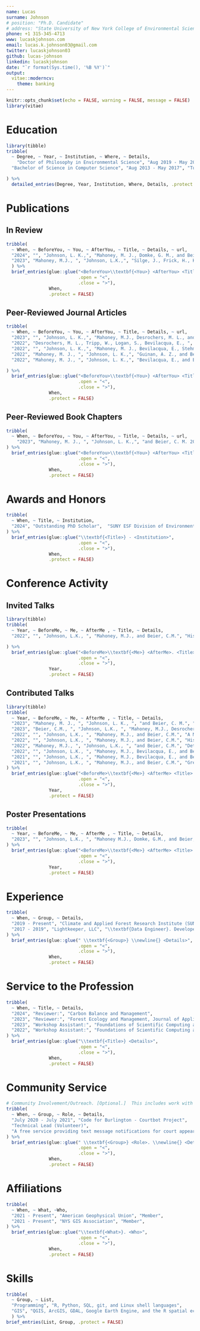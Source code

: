 ```yaml
---
name: Lucas
surname: Johnson
# position: "Ph.D. Candidate"
# address: "State University of New York College of Environmental Science and Forestry"
phone: +1 315-345-4713
www: lucaskjohnson.com
email: lucas.k.johnson03@gmail.com
twitter: lucaskjohnson03
github: lucas-johnson
linkedin: lucaskjohnson
date: "`r format(Sys.time(), '%B %Y')`"
output:
  vitae::moderncv:
    theme: banking
---
```


```r
knitr::opts_chunk$set(echo = FALSE, warning = FALSE, message = FALSE)
library(vitae)
```

# Education

```r
library(tibble)
tribble(
  ~ Degree, ~ Year, ~ Institution, ~ Where, ~ Details,
    "Doctor of Philosophy in Environmental Science", "Aug 2019 - May 2024", "State University College of Environmental Science and Forestry", "Syracuse, New York", "Dissertation: \\textit{Mapping forest aboveground biomass stocks and changes to facilitate natural climate solutions in New York State}",
  "Bachelor of Science in Computer Science", "Aug 2013 - May 2017", "Tufts University", "Boston, Massachusetts", NA

) %>% 
  detailed_entries(Degree, Year, Institution, Where, Details, .protect = FALSE)
```

# Publications

## In Review

```r
tribble(
  ~ When, ~ BeforeYou, ~ You, ~ AfterYou, ~ Title, ~ Details, ~ url,
  "2024", "", "Johnson, L. K.,", "Mahoney, M. J., Domke, G. M., and Beier, C. M.", "New allometric models for the USA create a step-change in forest carbon estimation, modeling, and mapping.", "In review at Remote Sensing of Environment", "https://doi.org/10.48550/arXiv.2405.04507",
  "2023", "Mahoney, M.J., ", "Johnson, L.K.,", "Silge, J., Frick, H., Kuhn, M., and Beier, C. M.", "Assessing the performance of spatial cross-validation approaches for models of spatially structured data.", "In review at Environmental Modelling \\& Software", "https://doi.org/10.48550/arXiv.2303.07334",
  ) %>% 
  brief_entries(glue::glue("<BeforeYou>\\textbf{<You>} <AfterYou> <Title> <Details>. \\url{<url>}", 
                           .open = "<", 
                           .close = ">"), 
                When, 
                .protect = FALSE)
```

## Peer-Reviewed Journal Articles

```r
tribble(
  ~ When, ~ BeforeYou, ~ You, ~ AfterYou, ~ Title, ~ Details, ~ url,
  "2023", "", "Johnson, L. K.,", "Mahoney, M.J., Desrochers, M. L., and Beier, C. M. 2023.", "Mapping historical forest biomass for stock-change assessments at parcel to landscape scales.", "Forest Ecology and Management, 546, 121348", "https://doi.org/10.1016/j.foreco.2023.121348",
  "2022", "Desrochers, M. L., Tripp, W., Logan, S., Bevilacqua, E., ", "Johnson, L.K.,", "and Beier, C. M. 2022.", "Ground-Truthing Forest Change Detection Algorithms in Working Forests of the US Northeast.", "Journal of Forestry, 120(5), 575–587", "https://doi.org/10.1093/jofore/fvab075",
  "2022", "", "Johnson, L. K.,", "Mahoney, M. J., Bevilacqua, E., Stehman, S. V., Domke, G. M., and Beier, C. M. 2022.", "Fine-resolution landscape-scale biomass mapping using a spatiotemporal patchwork of LiDAR coverages.", "The International Journal of Applied Earth Observation and Geoinformation, 114, 103059", "https://doi.org/10.1016/j.jag.2022.103059",
  "2022", "Mahoney, M. J., ", "Johnson, L. K.,", "Guinan, A. Z., and Beier, C. M. 2022.", "Classification and mapping of low-statured 'shrubland' cover types in post-agricultural landscapes of the US Northeast.", "The International Journal of Remote Sensing, 43(19-24), 7117-7138", "https://doi.org/10.1080/01431161.2022.2155086",
  "2022", "Mahoney, M. J., ", "Johnson, L. K.,", "Bevilacqua, E., and Beier, C. M. 2022.", "Ground noise filtering produces inferior models of forest aboveground biomass.", "GIScience and Remote Sensing, 59(1), 1266-1280", "https://doi.org/10.1080/15481603.2022.2103069",

) %>% 
  brief_entries(glue::glue("<BeforeYou>\\textbf{<You>} <AfterYou> <Title> <Details>. \\url{<url>}", 
                           .open = "<", 
                           .close = ">"), 
                When, 
                .protect = FALSE)
```


## Peer-Reviewed Book Chapters

```r
tribble(
  ~ When, ~ BeforeYou, ~ You, ~ AfterYou, ~ Title, ~ Details, ~ url,
    "2023", "Mahoney, M. J., ", "Johnson, L. K.,", "and Beier, C. M. 2023.", "AI for Shrubland Identification and Mapping.", "In Sun Z, Cristea N, Rivas P (eds.), Artificial Intelligence in Earth Science, 295-316. Elsevier. ISBN 978-0-323-91737-7.", "https://doi.org/10.1016/B978-0-323-91737-7.00010-4",
) %>% 
  brief_entries(glue::glue("<BeforeYou>\\textbf{<You>} <AfterYou> <Title> <Details> \\url{<url>}", 
                           .open = "<", 
                           .close = ">"), 
                When, 
                .protect = FALSE)
```

# Awards and Honors

```r
tribble(
  ~ When, ~ Title, ~ Institution, 
  "2024", "Outstanding PhD Scholar",  "SUNY ESF Division of Environmental Science"
) %>% 
  brief_entries(glue::glue("\\textbf{<Title>} - <Institution>", 
                           .open = "<", 
                           .close = ">"), 
                When, 
                .protect = FALSE)
```

# Conference Activity

## Invited Talks
```r
library(tibble)
tribble(
  ~ Year, ~ BeforeMe, ~ Me, ~ AfterMe , ~ Title, ~ Details,
  "2022", "", "Johnson, L.K., ", "Mahoney, M.J., and Beier, C.M.", "Historical Time Series Biomass Modeling: To Train on Plots or Pixels?", "FIA Science Stakeholder Meeting (Virtual)",

) %>% 
  brief_entries(glue::glue("<BeforeMe>\\textbf{<Me>} <AfterMe>. <Title> <Details>", 
                           .open = "<", 
                           .close = ">"), 
                Year, 
                .protect = FALSE)
```

## Contributed Talks
```r
library(tibble)
tribble(
  ~ Year, ~ BeforeMe, ~ Me, ~ AfterMe , ~ Title, ~ Details,
  "2023", "Mahoney, M. J., ", "Johnson, L. K., ", "and Beier, C. M.", "Consistent Workflows for Assessing Model Performance: Tools and Applications to Natural Climate Solutions.", "American Geophysical Union Fall Meeting, San Francisco, CA",
  "2023", "Beier, C.M., ", "Johnson, L.K., ", "Mahoney, M.J., Desrochers, M.L, and Domke, G.M.", "An integrated carbon monitoring framework for stock-change GHG inventory at parcel to landscape scales: approach, outputs and applications.", "American Geophysical Union Fall Meeting, San Francisco, CA",
  "2022", "", "Johnson, L.K., ", "Mahoney, M.J., and Beier, C.M.", "A Map-based Stock Change Approach for Fine-scale Biomass and Carbon Accounting in NYS.", "Forest Ecosystem Monitoring Cooperateive Conference, Burlington, VT",
  "2022", "", "Johnson, L.K., ", "Mahoney, M.J., and Beier, C.M.", "Historical Time Series Biomass Modeling: To Train on Plots or Pixels?", "American Geophysical Union Fall Meeting (Virtual)",
  "2022", "Mahoney, M.J., ", "Johnson, L.K., ", "and Beier, C.M.", "Detecting regenerating forestland at a landscape level.", "Ecological Society of America and Canadian Society for Ecology and Evolution Joint Annual Meeting, Montreal, Quebec, Canada",
  "2022", "", "Johnson, L.K., ", "Mahoney, M.J., Bevilacqua, E., and Beier, C.M.", "Filtering ground noise from LiDAR returns produces inferior models of forest aboveground biomass", "North American Forest Ecology Workshop, Sault Ste Marie, Ontario (Virtual)",
  "2021", "", "Johnson, L.K., ", "Mahoney, M.J., Bevilacqua, E., and Beier, C.M.", "Broad-scale forest biomass mapping: generating contiguous high-resolution predictions using a spatio-temporal patchwork of LiDAR coverages across a mixed-use landscape.", "American Geophysical Union Fall Meeting (Virtual)",
  "2021", "", "Johnson, L.K., ", "Mahoney, M.J., and Beier, C.M.", "Greening Up Before Growing Up: Challenges in Modeling Forest Biomass Recovery Post-Harvest Using Satellite Imagery.", "Society of American Foresters National Convention (Virtual)",
) %>% 
  brief_entries(glue::glue("<BeforeMe>\\textbf{<Me>} <AfterMe> <Title> <Details>", 
                           .open = "<", 
                           .close = ">"), 
                Year, 
                .protect = FALSE)
```

## Poster Presentations
```r
tribble(
  ~ Year, ~ BeforeMe, ~ Me, ~ AfterMe , ~ Title, ~ Details,
  "2023", "", "Johnson, L.K., ", "Mahoney M.J., Domke, G.M., and Beier, C.M.", "Bridging the Gap Between Pixels and Minimum Estimation Units: Small-Area Uncertainty Estimation with Forest Aboveground Biomass Maps.", "American Geophysical Union Fall Meeting, San Francisco, CA"
) %>% 
  brief_entries(glue::glue("<BeforeMe>\\textbf{<Me>} <AfterMe> <Title> <Details>", 
                           .open = "<", 
                           .close = ">"), 
                Year, 
                .protect = FALSE)

```


# Experience

```r
tribble(
  ~ When, ~ Group, ~ Details,
  "2019 - Present", "Climate and Applied Forest Research Institute (SUNY ESF)", "\\textbf{Research Assistant}. Developed cloud computing infrastructure, geospatial databases, and data sharing software. Contributed writing, code, and statistical/spatial analysis to technical reports",
  "2017 - 2019", "Lightkeeper, LLC", "\\textbf{Data Engineer}. Developed internal data management tools and software in python", 
) %>% 
  brief_entries(glue::glue(" \\textbf{<Group>} \\newline{} <Details>",
                           .open = "<", 
                           .close = ">"), 
                When, 
                .protect = FALSE)
```

# Service to the Profession
```r
tribble(
  ~ When, ~ Title, ~ Details,
  "2024", "Reviewer:", "Carbon Balance and Management",
  "2023", "Reviewer:", "Forest Ecology and Management, Journal of Applied Earth Observation and Geoinformation, PNAS Nexus",
  "2023", "Workshop Assistant:", "Foundations of Scientific Computing at SUNY ESF",
  "2022", "Workshop Assistant:", "Foundations of Scientific Computing at SUNY ESF"
) %>% 
  brief_entries(glue::glue("\\textbf{<Title>} <Details>", 
                           .open = "<", 
                           .close = ">"), 
                When, 
                .protect = FALSE)
```

# Community Service

```r
# Community Involvement/Outreach. [Optional.]  This includes work with libraries and schools, public lectures, etc.
tribble(
  ~ When, ~ Group, ~ Role, ~ Details,
  "July 2020 - July 2021", "Code for Burlington - Courtbot Project", 
  "Technical Lead (Volunteer)", 
  "A free service providing text message notifications for court appearances"
) %>% 
  brief_entries(glue::glue(" \\textbf{<Group>} <Role>. \\newline{} <Details>",
                           .open = "<", 
                           .close = ">"), 
                When, 
                .protect = FALSE)
```

# Affiliations

```r
tribble(
  ~ When, ~ What, ~Who,
  "2021 - Present", "American Geophysical Union", "Member",
  "2021 - Present", "NYS GIS Association", "Member",
) %>% 
  brief_entries(glue::glue("\\textbf{<What>}. <Who>", 
                           .open = "<", 
                           .close = ">"), 
                When, 
                .protect = FALSE)
```

# Skills

```r

tribble(
  ~ Group, ~ List,
  "Programming", "R, Python, SQL, git, and Linux shell languages",
  "GIS", "QGIS, ArcGIS, GDAL, Google Earth Engine, and the R spatial ecosystem"
  ) %>% 
brief_entries(List, Group, .protect = FALSE)
```
